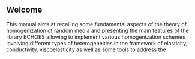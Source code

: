 ## Welcome {.unnumbered}

This manual aims at recalling some fundamental aspects of the theory of homogenization of random media and presenting the main features of the library ECHOES allowing to implement various homogenization schemes involving different types of heterogeneities in the framework of elasticity, conductivity, viscoelasticity as well as some tools to address the 